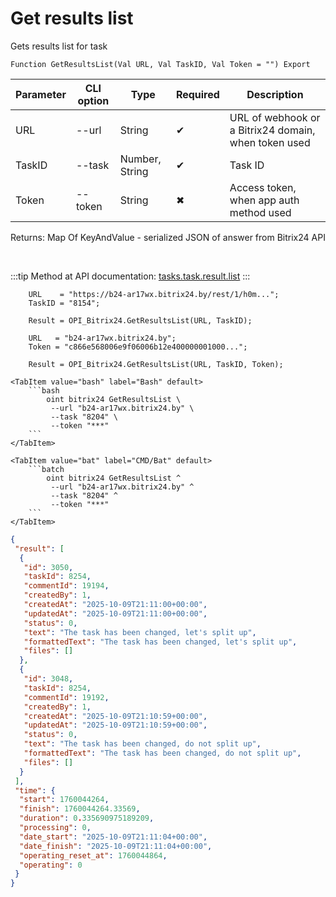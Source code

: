 ﻿---
sidebar_position: 6
description: Get results list and other functions to work with Bitrix24 in the Open Integration Package, a free open-source integration library for 1C:Enterprise 8, OneScript and CLI
keywords: [1C, 1С, 1С:Enterprise, 1С:Enterprise 8.3, API, Integration, Services, Exchange, OneScript, CLI, Bitrix24]
---


# Get results list
 Gets results list for task



`Function GetResultsList(Val URL, Val TaskID, Val Token = "") Export`

  | Parameter | CLI option | Type | Required | Description |
  |-|-|-|-|-|
  | URL | --url | String | &#x2714; | URL of webhook or a Bitrix24 domain, when token used |
  | TaskID | --task | Number, String | &#x2714; | Task ID |
  | Token | --token | String | &#x2716; | Access token, when app auth method used |

  
  Returns:  Map Of KeyAndValue - serialized JSON of answer from Bitrix24 API

<br/>

:::tip
Method at API documentation: [tasks.task.result.list](https://dev.1c-bitrix.ru/rest_help/tasks/task/tasks/tasks_task_result.list.php)
:::
<br/>


```bsl title="1C:Enterprise/OneScript code example"
    URL    = "https://b24-ar17wx.bitrix24.by/rest/1/h0m...";
    TaskID = "8154";

    Result = OPI_Bitrix24.GetResultsList(URL, TaskID);

    URL   = "b24-ar17wx.bitrix24.by";
    Token = "c866e568006e9f06006b12e400000001000...";

    Result = OPI_Bitrix24.GetResultsList(URL, TaskID, Token);
```
 

 <Tabs>
  
    <TabItem value="bash" label="Bash" default>
        ```bash
            oint bitrix24 GetResultsList \
             --url "b24-ar17wx.bitrix24.by" \
             --task "8204" \
             --token "***"
        ```
    </TabItem>
  
    <TabItem value="bat" label="CMD/Bat" default>
        ```batch
            oint bitrix24 GetResultsList ^
             --url "b24-ar17wx.bitrix24.by" ^
             --task "8204" ^
             --token "***"
        ```
    </TabItem>
</Tabs>


```json title="Result"
{
 "result": [
  {
   "id": 3050,
   "taskId": 8254,
   "commentId": 19194,
   "createdBy": 1,
   "createdAt": "2025-10-09T21:11:00+00:00",
   "updatedAt": "2025-10-09T21:11:00+00:00",
   "status": 0,
   "text": "The task has been changed, let's split up",
   "formattedText": "The task has been changed, let's split up",
   "files": []
  },
  {
   "id": 3048,
   "taskId": 8254,
   "commentId": 19192,
   "createdBy": 1,
   "createdAt": "2025-10-09T21:10:59+00:00",
   "updatedAt": "2025-10-09T21:10:59+00:00",
   "status": 0,
   "text": "The task has been changed, do not split up",
   "formattedText": "The task has been changed, do not split up",
   "files": []
  }
 ],
 "time": {
  "start": 1760044264,
  "finish": 1760044264.33569,
  "duration": 0.335690975189209,
  "processing": 0,
  "date_start": "2025-10-09T21:11:04+00:00",
  "date_finish": "2025-10-09T21:11:04+00:00",
  "operating_reset_at": 1760044864,
  "operating": 0
 }
}
```
